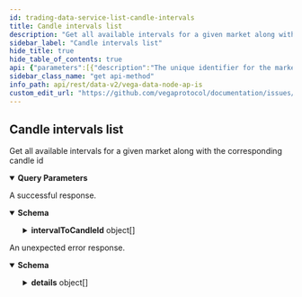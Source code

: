 ```yaml
---
id: trading-data-service-list-candle-intervals
title: Candle intervals list
description: "Get all available intervals for a given market along with the corresponding candle id"
sidebar_label: "Candle intervals list"
hide_title: true
hide_table_of_contents: true
api: {"parameters":[{"description":"The unique identifier for the market.","in":"query","name":"marketId","required":false,"schema":{"type":"string"}}],"responses":{"200":{"content":{"application/json":{"schema":{"properties":{"intervalToCandleId":{"items":{"properties":{"candleId":{"title":"The unique id of the candle","type":"string"},"interval":{"title":"The interval for the candle","type":"string"}},"title":"Maps an interval for a given market to its corresponding candle_id","type":"object"},"type":"array"}},"title":"A list of interval to candle id mappings for a given market","type":"object"}}},"description":"A successful response."},"default":{"content":{"application/json":{"schema":{"properties":{"code":{"format":"int32","type":"integer"},"details":{"items":{"additionalProperties":{},"properties":{"@type":{"type":"string"}},"type":"object"},"type":"array"},"message":{"type":"string"}},"type":"object"}}},"description":"An unexpected error response."}},"tags":["TradingDataService"],"description":"Get all available intervals for a given market along with the corresponding candle id","operationId":"TradingDataService_ListCandleIntervals","method":"get","path":"/api/v2/candle/intervals","servers":[{"url":"https://api.n06.testnet.vega.xyz","description":"n06 (data node)"},{"url":"https://api.n10.testnet.vega.xyz","description":"n10 (data node)"},{"url":"https://api.n11.testnet.vega.xyz","description":"n11 (data node)"},{"url":"https://api.n12.testnet.vega.xyz","description":"n12 (data node)"}],"info":{"title":"Vega data node APIs","version":"v0.60.0"},"postman":{"name":"Candle intervals list","description":{"content":"Get all available intervals for a given market along with the corresponding candle id","type":"text/plain"},"url":{"path":["api","v2","candle","intervals"],"host":["{{baseUrl}}"],"query":[{"disabled":false,"description":{"content":"The unique identifier for the market.","type":"text/plain"},"key":"marketId","value":""}],"variable":[]},"header":[{"key":"Accept","value":"application/json"}],"method":"GET"}}
sidebar_class_name: "get api-method"
info_path: api/rest/data-v2/vega-data-node-ap-is
custom_edit_url: "https://github.com/vegaprotocol/documentation/issues/new?labels=documentation&title=[Documentation] Requesting changes to 'Candle intervals list' (trading-data-service-list-candle-intervals)"
---
```



## Candle intervals list



Get all available intervals for a given market along with the corresponding candle id

<details style={{"marginBottom":"1rem"}} data-collapsed={false} open={true}><summary style={{}}><strong>Query Parameters</strong></summary><div><ul><ParamsItem className={"paramsItem"} param={{"description":"The unique identifier for the market.","in":"query","name":"marketId","required":false,"schema":{"type":"string"}}}></ParamsItem></ul></div></details><div><ApiTabs><TabItem label={"200"} value={"200"}><div>

A successful response.

</div><div><MimeTabs schemaType={"response"}><TabItem label={"application/json"} value={"application/json"}><SchemaTabs groupId={"schema-tabs"}><TabItem label={"Schema"} value={"Schema"}><details style={{}} data-collapsed={false} open={true}><summary style={{"textAlign":"left"}}><strong>Schema</strong></summary><div style={{"textAlign":"left","marginLeft":"1rem"}}></div><ul style={{"marginLeft":"1rem"}}><SchemaItem collapsible={true} className={"schemaItem"}><details style={{}}><summary style={{}}><strong>intervalToCandleId</strong><span style={{"opacity":"0.6"}}> object[]</span></summary><div style={{"marginLeft":"1rem"}}><SchemaItem collapsible={false} name={"candleId"} required={false} schemaDescription={undefined} schemaName={"The unique id of the candle"} qualifierMessage={undefined} defaultValue={undefined}></SchemaItem><SchemaItem collapsible={false} name={"interval"} required={false} schemaDescription={undefined} schemaName={"The interval for the candle"} qualifierMessage={undefined} defaultValue={undefined}></SchemaItem></div></details></SchemaItem></ul></details></TabItem><TabItem label={"Example (from schema)"} value={"Example (from schema)"}><ResponseSamples responseExample={"{\n  \"intervalToCandleId\": [\n    {\n      \"candleId\": \"string\",\n      \"interval\": \"string\"\n    }\n  ]\n}"} language={"json"}></ResponseSamples></TabItem></SchemaTabs></TabItem></MimeTabs></div></TabItem><TabItem label={"default"} value={"default"}><div>

An unexpected error response.

</div><div><MimeTabs schemaType={"response"}><TabItem label={"application/json"} value={"application/json"}><SchemaTabs groupId={"schema-tabs"}><TabItem label={"Schema"} value={"Schema"}><details style={{}} data-collapsed={false} open={true}><summary style={{"textAlign":"left"}}><strong>Schema</strong></summary><div style={{"textAlign":"left","marginLeft":"1rem"}}></div><ul style={{"marginLeft":"1rem"}}><SchemaItem collapsible={false} name={"code"} required={false} schemaDescription={undefined} schemaName={"int32"} qualifierMessage={undefined} defaultValue={undefined}></SchemaItem><SchemaItem collapsible={true} className={"schemaItem"}><details style={{}}><summary style={{}}><strong>details</strong><span style={{"opacity":"0.6"}}> object[]</span></summary><div style={{"marginLeft":"1rem"}}><SchemaItem collapsible={false} name={"@type"} required={false} schemaDescription={undefined} schemaName={"string"} qualifierMessage={undefined} defaultValue={undefined}></SchemaItem></div></details></SchemaItem><SchemaItem collapsible={false} name={"message"} required={false} schemaDescription={undefined} schemaName={"string"} qualifierMessage={undefined} defaultValue={undefined}></SchemaItem></ul></details></TabItem><TabItem label={"Example (from schema)"} value={"Example (from schema)"}><ResponseSamples responseExample={"{\n  \"code\": 0,\n  \"details\": [\n    {\n      \"@type\": \"string\"\n    }\n  ],\n  \"message\": \"string\"\n}"} language={"json"}></ResponseSamples></TabItem></SchemaTabs></TabItem></MimeTabs></div></TabItem></ApiTabs></div>